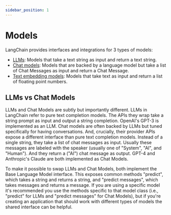 ```yaml
---
sidebar_position: 1
---
```

# Models

LangChain provides interfaces and integrations for 3 types of models:

- [LLMs](./llms.html): Models that take a text string as input and return a text string.
- [Chat models](./chat_models.html): Models that are backed by a language model but take a list of Chat Messages as input and return a Chat Message.
- [Text embedding models](./text_embedding.html): Models that take text as input and return a list of floating point numbers.

## LLMs vs Chat Models

LLMs and Chat Models are subtly but importantly different. LLMs in LangChain refer to pure text completion models.
The APIs they wrap take a string prompt as input and output a string completion. OpenAI's GPT-3 is implemented as an LLM.
Chat models are often backed by LLMs but tuned specifically for having conversations.
And, crucially, their provider APIs expose a different interface than pure text completion models. Instead of a single string,
they take a list of chat messages as input. Usually these messages are labeled with the speaker (usually one of "System",
"AI", and "Human"). And they return a ("AI") chat message as output. GPT-4 and Anthropic's Claude are both implemented as Chat Models.

To make it possible to swap LLMs and Chat Models, both implement the Base Language Model interface. This exposes common
methods "predict", which takes a string and returns a string, and "predict messages", which takes messages and returns a message.
If you are using a specific model it's recommended you use the methods specific to that model class (i.e., "predict" for LLMs and "predict messages" for Chat Models),
but if you're creating an application that should work with different types of models the shared interface can be helpful.
